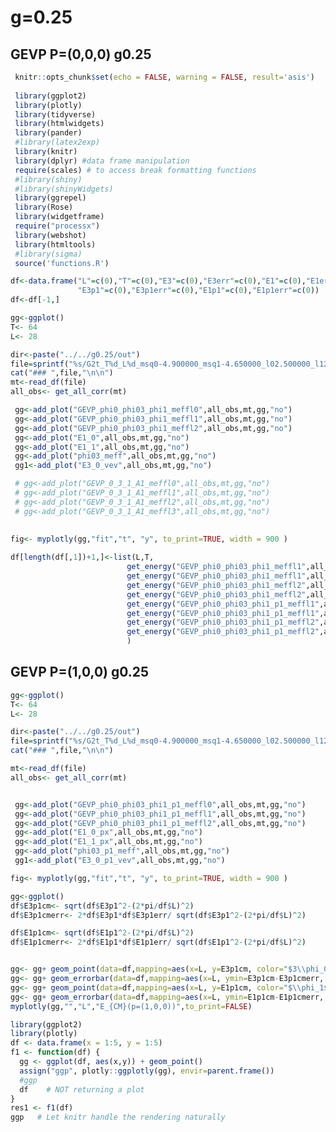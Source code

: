 # g=0.25 {#g0_25}

## GEVP P=(0,0,0) g0.25 {#GEVP_p0_g0_25}

```r
 knitr::opts_chunk$set(echo = FALSE, warning = FALSE, result='asis')
 
 library(ggplot2)
 library(plotly)
 library(tidyverse)
 library(htmlwidgets)
 library(pander)
 #library(latex2exp)
 library(knitr)
 library(dplyr) #data frame manipulation
 require(scales) # to access break formatting functions
 #library(shiny)
 #library(shinyWidgets)
 library(ggrepel)
 library(Rose)
 library(widgetframe)
 require("processx")
 library(webshot)
 library(htmltools)
 #library(sigma)
 source('functions.R')
```

```r
df<-data.frame("L"=c(0),"T"=c(0),"E3"=c(0),"E3err"=c(0),"E1"=c(0),"E1err"=c(0),
               "E3p1"=c(0),"E3p1err"=c(0),"E1p1"=c(0),"E1p1err"=c(0))
df<-df[-1,]
```


```r
gg<-ggplot()
T<- 64
L<- 28

dir<-paste("../../g0.25/out")
file=sprintf("%s/G2t_T%d_L%d_msq0-4.900000_msq1-4.650000_l02.500000_l12.500000_mu5.000000_g0.250000_rep0_output",dir,T,L)
cat("### ",file,"\n\n")
mt<-read_df(file)
all_obs<- get_all_corr(mt)

 gg<-add_plot("GEVP_phi0_phi03_phi1_meffl0",all_obs,mt,gg,"no")
 gg<-add_plot("GEVP_phi0_phi03_phi1_meffl1",all_obs,mt,gg,"no")
 gg<-add_plot("GEVP_phi0_phi03_phi1_meffl2",all_obs,mt,gg,"no")
 gg<-add_plot("E1_0",all_obs,mt,gg,"no")
 gg<-add_plot("E1_1",all_obs,mt,gg,"no")
 gg<-add_plot("phi03_meff",all_obs,mt,gg,"no")
 gg1<-add_plot("E3_0_vev",all_obs,mt,gg,"no")

 # gg<-add_plot("GEVP_0_3_1_A1_meffl0",all_obs,mt,gg,"no")
 # gg<-add_plot("GEVP_0_3_1_A1_meffl1",all_obs,mt,gg,"no")
 # gg<-add_plot("GEVP_0_3_1_A1_meffl2",all_obs,mt,gg,"no")
 # gg<-add_plot("GEVP_0_3_1_A1_meffl3",all_obs,mt,gg,"no")
 
 
fig<- myplotly(gg,"fit","t", "y", to_print=TRUE, width = 900 )

df[length(df[,1])+1,]<-list(L,T,
                          get_energy("GEVP_phi0_phi03_phi1_meffl1",all_obs,mt)[1],
                          get_energy("GEVP_phi0_phi03_phi1_meffl1",all_obs,mt)[2],
                          get_energy("GEVP_phi0_phi03_phi1_meffl2",all_obs,mt)[1],
                          get_energy("GEVP_phi0_phi03_phi1_meffl2",all_obs,mt)[2],
                          get_energy("GEVP_phi0_phi03_phi1_p1_meffl1",all_obs,mt)[1],
                          get_energy("GEVP_phi0_phi03_phi1_p1_meffl1",all_obs,mt)[2],
                          get_energy("GEVP_phi0_phi03_phi1_p1_meffl2",all_obs,mt)[1],
                          get_energy("GEVP_phi0_phi03_phi1_p1_meffl2",all_obs,mt)[2]
                          )


```


## GEVP P=(1,0,0) g0.25 {#GEVP_p1_g0_25}


```r


gg<-ggplot()
T<- 64
L<- 28

dir<-paste("../../g0.25/out")
file=sprintf("%s/G2t_T%d_L%d_msq0-4.900000_msq1-4.650000_l02.500000_l12.500000_mu5.000000_g0.250000_rep0_output",dir,T,L)
cat("### ",file,"\n\n")

mt<-read_df(file)
all_obs<- get_all_corr(mt)


 gg<-add_plot("GEVP_phi0_phi03_phi1_p1_meffl0",all_obs,mt,gg,"no")
 gg<-add_plot("GEVP_phi0_phi03_phi1_p1_meffl1",all_obs,mt,gg,"no")
 gg<-add_plot("GEVP_phi0_phi03_phi1_p1_meffl2",all_obs,mt,gg,"no")
 gg<-add_plot("E1_0_px",all_obs,mt,gg,"no")
 gg<-add_plot("E1_1_px",all_obs,mt,gg,"no")
 gg<-add_plot("phi03_p1_meff",all_obs,mt,gg,"no")
 gg1<-add_plot("E3_0_p1_vev",all_obs,mt,gg,"no")

fig<- myplotly(gg,"fit","t", "y", to_print=TRUE, width = 900 )


```







```r
gg<-ggplot()
df$E3p1cm<- sqrt(df$E3p1^2-(2*pi/df$L)^2)
df$E3p1cmerr<- 2*df$E3p1*df$E3p1err/ sqrt(df$E3p1^2-(2*pi/df$L)^2)

df$E1p1cm<- sqrt(df$E1p1^2-(2*pi/df$L)^2)
df$E1p1cmerr<- 2*df$E1p1*df$E1p1err/ sqrt(df$E1p1^2-(2*pi/df$L)^2)


gg<- gg+ geom_point(data=df,mapping=aes(x=L, y=E3p1cm, color="$3\\phi_0$"))
gg<- gg+ geom_errorbar(data=df,mapping=aes(x=L, ymin=E3p1cm-E3p1cmerr, ymax=E3p1cm+E3p1cmerr, color="$3\\phi_0$"), width=0.3)
gg<- gg+ geom_point(data=df,mapping=aes(x=L, y=E1p1cm, color="$\\phi_1$"))
gg<- gg+ geom_errorbar(data=df,mapping=aes(x=L, ymin=E1p1cm-E1p1cmerr, ymax=E1p1cm+E1p1cmerr, color="$\\phi_1$"), width=0.3)
myplotly(gg,"","L","E_{CM}(p=(1,0,0))",to_print=FALSE)
```


```r
library(ggplot2)
library(plotly)
df <- data.frame(x = 1:5, y = 1:5)    
f1 <- function(df) {
  gg <- ggplot(df, aes(x,y)) + geom_point()
  assign("ggp", plotly::ggplotly(gg), envir=parent.frame())
  #ggp
  df    # NOT returning a plot
}
res1 <- f1(df)
ggp   # Let knitr handle the rendering naturally
```